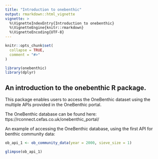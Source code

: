 ```yaml
---
title: "Introduction to onebenthic"
output: rmarkdown::html_vignette
vignette: >
  %\VignetteIndexEntry{Introduction to onebenthic}
  %\VignetteEngine{knitr::rmarkdown}
  %\VignetteEncoding{UTF-8}
---
```


```r
knitr::opts_chunk$set(
  collapse = TRUE,
  comment = "#>"
)
```

```r
library(onebenthic)
library(dplyr)
```

## An introduction to the onebenthic R package.

This package enables users to access the OneBenthic dataset using the multiple APIs provided in the OneBenthic portal.

The OneBenthic database can be found here: ttps://rconnect.cefas.co.uk/onebenthic_portal/

An example of accessing the OneBenthic database, using the first API for benthic community data:

```r
ob_api_1 <- ob_community_data(year = 2000, sieve_size = 1)

glimpse(ob_api_1)
```
